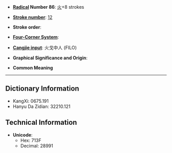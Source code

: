 * '''[[Wiktionary:Chinese radical index| Radical]] Number 86''': [[Wiktionary:Chinese radical index 火|火]]+8 strokes

* '''[[Wiktionary:Chinese total strokes index|Stroke number]]''': [[Wiktionary:Chinese total strokes index 12|12]]

* '''Stroke order''': 

* '''[[Wiktionary:Chinese four corner index|Four-Corner System]]''': 

* '''[[Wiktionary:Chinese Cangjie index|Cangjie input]]''': 火戈中人 (FILO)

* '''Graphical Significance and Origin''': 

* '''Common Meaning'''

----

== Dictionary Information ==

* KangXi: 0675.191
* Hanyu Da Zidian: 32210.121

== Technical Information ==

* '''Unicode''':
** Hex: 713F
** Decimal: 28991